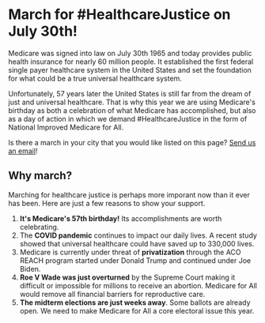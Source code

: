 
<Layout pageTitle="March" activeHeaderLink="March" sidebarLinks={MarchSidebarLinks}>

# March for #HealthcareJustice on July 30th!

Medicare was signed into law on July 30th 1965 and today provides public health insurance for nearly 60 million people. It established the first federal single payer healthcare system in the United States and set the foundation for what could be a true universal healthcare system.

Unfortunately, 57 years later the United States is still far from the dream of just and universal healthcare. That is why this year we are using Medicare's birthday as both a celebration of what Medicare has accomplished, but also as a day of action in which we demand #HealthcareJustice in the form of National Improved Medicare for All.

Is there a march in your city that you would like listed on this page? <a href="mailto:massmovement.healthcare@gmail.com">Send us an email</a>!

## Why march?

Marching for healthcare justice is perhaps more imporant now than it ever has been. Here are just a few reasons to show your support.

1. **It's Medicare's 57th birthday!** Its accomplishments are worth celebrating.
2. The **COVID pandemic** continues to impact our daily lives. A recent study showed that universal healthcare could have saved up to 330,000 lives.
3. Medicare is currently under threat of **privatization** through the ACO REACH program started under Donald Trump and continued under Joe Biden.
4. **Roe V Wade was just overturned** by the Supreme Court making it difficult or impossible for millions to receive an abortion. Medicare for All would remove all financial barriers for reproductive care.
5. **The midterm elections are just weeks away**. Some ballots are already open. We need to make Medicare for All a core electoral issue this year.

</Layout>
